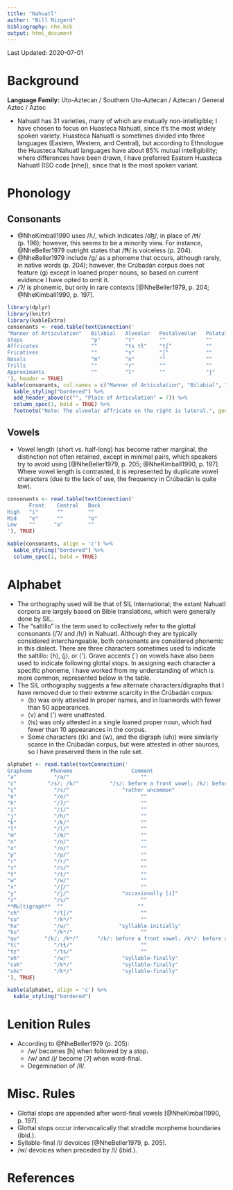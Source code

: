 ```yaml
---
title: "Nahuatl"
author: "Bill Mizgerd"
bibliography: nhe.bib
output: html_document
---
```


Last Updated: 2020-07-01

# Background

**Language Family:** Uto-Aztecan / Southern Uto-Aztecan / Aztecan / General Aztec / Aztec

* Nahuatl has 31 varieties, many of which are mutually non-intelligible; I have chosen to focus on Huasteca Nahuatl, since it's the most widely spoken variety. Huasteca Nahuatl is sometimes divided into three languages (Eastern, Western, and Central), but according to Ethnologue the Huasteca Nahuatl languages have about 85% mutual intelligibility; where differences have been drawn, I have preferred Eastern Huasteca Nahuatl (ISO code [nhe]), since that is the most spoken variant.

# Phonology

## Consonants

* @NheKimball1990 uses /λ/, which indicates /dɮ/, in place of /tɬ/ (p. 196); however, this seems to be a minority view. For instance, @NheBeller1979 outright states that /t͡ɬ/ is voiceless (p. 204).
* @NheBeller1979 include /ɡ/ as a phoneme that occurs, although rarely, in native words (p. 204); however, the Crúbadán corpus does not feature ⟨g⟩ except in loaned proper nouns, so based on current evidence I have opted to omit it.
* /ʔ/ is phonemic, but only in rare contexts [@NheBeller1979, p. 204; @NheKimball1990, p. 197].

```r
library(dplyr)
library(knitr)
library(kableExtra)
consonants <- read.table(textConnection('
"Manner of Articulation"   Bilabial   Alveolar   Postalveolar   Palatal    Velar  Labiovelar   Glottal
Stops                      "p"        "t"        ""             ""         "k"    "kʷ"         "ʔ"
Affricates                 ""         "ts tɬ"    "tʃ"           ""         ""     ""           ""
Fricatives                 ""         "s"        "ʃ"            ""         ""     ""           "h"
Nasals                     "m"        "n"        ""             ""         ""     ""           ""
Trills                     ""         "r"        ""             ""         ""     ""           ""
Approximants               ""         "l"        ""             "j"        ""     "w"          ""
'), header = TRUE)
kable(consonants, col.names = c("Manner of Articulation", "Bilabial", "Alveolar", "Postalveolar", "Palatal", "Velar", "Labiovelar", "Glottal"), align = 'c') %>%
  kable_styling("bordered") %>%
  add_header_above(c("", "Place of Articulation" = 7)) %>%
  column_spec(1, bold = TRUE) %>%
  footnote("Note: The alveolar affricate on the right is lateral.", general_title = "")
```

## Vowels

* Vowel length (short vs. half-long) has become rather marginal, the distinction not often retained, except in minimal pairs, which speakers try to avoid using [@NheBeller1979, p. 205; @NheKimball1990, p. 197]. Where vowel length is contrasted, it is represented by duplicate vowel characters (due to the lack of use, the frequency in Crúbadán is quite low).

```r
consonants <- read.table(textConnection('
       Front    Central   Back
High   "i"      ""        ""
Mid    "e"      ""        "o"
Low    ""      "a"        ""
'), TRUE)

kable(consonants, align = 'c') %>%
  kable_styling("bordered") %>%
  column_spec(1, bold = TRUE)
```

# Alphabet

* The orthography used will be that of SIL International; the extant Nahuatl corpora are largely based on Bible translations, which were generally done by SIL.
* The "saltillo" is the term used to collectively refer to the glottal consonants (/ʔ/ and /h/) in Nahuatl. Although they are typically considered interchangeable, both consonants are considered phonemic in this dialect. There are three characters sometimes used to indicate the saltillo: ⟨h⟩, ⟨j⟩, or ⟨'⟩. Grave accents (\`) on vowels have also been used to indicate following glottal stops. In assigning each character a specific phoneme, I have worked from my understanding of which is more common, represented below in the table.
* The SIL orthography suggests a few alternate characters/digraphs that I have removed due to their extreme scarcity in the Crúbadán corpus:
    - ⟨b⟩ was only attested in proper names, and in loanwords with fewer than 50 appearances.
    - ⟨v⟩ and ⟨'⟩ were unattested.
    - ⟨ts⟩ was only attested in a single loaned proper noun, which had fewer than 10 appearances in the corpus.
    - Some characters (⟨k⟩ and ⟨w⟩, and the digraph ⟨uh⟩) were similarly scarce in the Crúbadán corpus, but were attested in other sources, so I have preserved them in the rule set.

```r

alphabet <- read.table(textConnection('
Grapheme      Phoneme                   Comment
"a"            "/a/"                       ""
"c"          "/s/; /k/"          "/s/: before a front vowel; /k/: before a back vowel"  
"ç"            "/s/"                 "rather uncommon"  
"e"            "/e/"                       ""
"h"            "/ʔ/"                       ""
"i"            "/i/"                       ""
"j"            "/h/"                       ""
"k"            "/k/"                       ""
"l"            "/l/"                       ""
"m"            "/m/"                       ""
"n"            "/n/"                       ""
"o"            "/o/"                       ""
"p"            "/p/"                       ""
"r"            "/r/"                       ""
"s"            "/s/"                       ""
"t"            "/t/"                       ""
"w"            "/w/"                       ""  
"x"            "/ʃ/"                       ""
"y"            "/j/"                 "occasionally [i]"
"z"            "/s/"                       ""
**Multigraph**  ""                        ""
"ch"           "/tʃ/"                      ""
"cu"           "/kʷ/"                      ""
"hu"           "/w/"                "syllable-initially"  
"ku"           "/kʷ/"                      ""
"qu"        "/k/; /kʷ/"      "/k/: before a front vowel; /kʷ/: before a back vowel"  
"tl"           "/tɬ/"                      ""
"tz"           "/ts/"                      ""
"uh"           "/w/"                 "syllable-finally"  
"cuh"          "/kʷ/"                "syllable-finally"  
"uhc"          "/kʷ/"                "syllable-finally"
'), TRUE)

kable(alphabet, align = 'c') %>%
  kable_styling("bordered")
```

# Lenition Rules

* According to @NheBeller1979 (p. 205):
    - /w/ becomes [h] when followed by a stop.
    - /w/ and /j/ become [ʔ] when word-final.
    - Degemination of /ll/.

# Misc. Rules

* Glottal stops are appended after word-final vowels [@NheKimball1990, p. 197].
* Glottal stops occur intervocalically that straddle morpheme boundaries (ibid.).
* Syllable-final /l/ devoices [@NheBeller1979, p. 205].
* /w/ devoices when preceded by /l/ (ibid.).


# References
